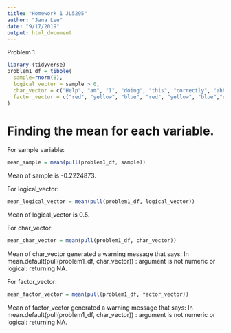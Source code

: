 ```yaml
---
title: "Homework 1 JL5295"
author: "Jana Lee"
date: "9/17/2019"
output: html_document
---
```


Problem 1
```r
library (tidyverse)
problem1_df = tibble(
  sample=rnorm(8),
  logical_vector = sample > 0,
  char_vector = c("Help", "am", "I", "doing", "this", "correctly", "ahh", "ahh"),
  factor_vector = c("red", "yellow", "blue", "red", "yellow", "blue","red", "red")
)
```

# Finding the mean for each variable. 
For sample variable:
```r
mean_sample = mean(pull(problem1_df, sample))
```
Mean of sample is -0.2224873.

For logical_vector:
```r
mean_logical_vector = mean(pull(problem1_df, logical_vector))
```
Mean of logical_vector is 0.5.

For char_vector:
```r
mean_char_vector = mean(pull(problem1_df, char_vector))
```
Mean of char_vector generated a warning message that says: In mean.default(pull(problem1_df, char_vector)) :
 argument is not numeric or logical: returning NA.
 
For factor_vector:
```r
mean_factor_vector = mean(pull(problem1_df, factor_vector))
```
Mean of factor_vector generated a warning message that says: In mean.default(pull(problem1_df, char_vector)) :
 argument is not numeric or logical: returning NA.
 
 









